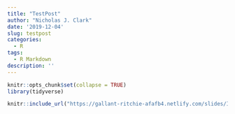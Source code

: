 ```yaml
---
title: "TestPost"
author: "Nicholas J. Clark"
date: '2019-12-04'
slug: testpost
categories:
  - R
tags:
  - R Markdown
description: ''
---
```



```r
knitr::opts_chunk$set(collapse = TRUE)
library(tidyverse)
```

```r
knitr::include_url("https://gallant-ritchie-afafb4.netlify.com/slides/IPR.html")
```
